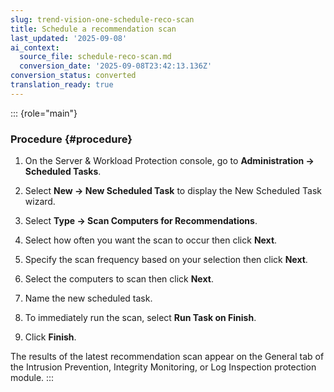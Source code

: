 ```yaml
---
slug: trend-vision-one-schedule-reco-scan
title: Schedule a recommendation scan
last_updated: '2025-09-08'
ai_context:
  source_file: schedule-reco-scan.md
  conversion_date: '2025-09-08T23:42:13.136Z'
conversion_status: converted
translation_ready: true
---
```


::: {role="main"}
### Procedure {#procedure}

1.  On the Server & Workload Protection console, go to **Administration → Scheduled Tasks**.

2.  Select **New → New Scheduled Task** to display the New Scheduled Task wizard.

3.  Select **Type → Scan Computers for Recommendations**.

4.  Select how often you want the scan to occur then click **Next**.

5.  Specify the scan frequency based on your selection then click **Next**.

6.  Select the computers to scan then click **Next**.

7.  Name the new scheduled task.

8.  To immediately run the scan, select **Run Task on Finish**.

9.  Click **Finish**.

The results of the latest recommendation scan appear on the General tab of the Intrusion Prevention, Integrity Monitoring, or Log Inspection protection module.
:::
